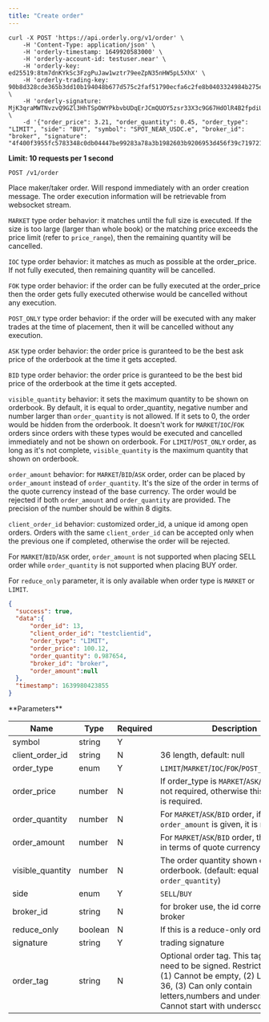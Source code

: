 ```yaml
---
title: "Create order"
---
```


<RequestExample>

```shell
curl -X POST 'https://api.orderly.org/v1/order' \
    -H 'Content-Type: application/json' \
    -H 'orderly-timestamp: 1649920583000' \
    -H 'orderly-account-id: testuser.near' \
    -H 'orderly-key: ed25519:8tm7dnKYkSc3FzgPuJaw1wztr79eeZpN35nHW5pL5XhX' \
    -H 'orderly-trading-key: 90b8d328cde365b3dd10b194048b677d575c2faf51790ecfa6c2fe8b0403324984b275e7bf4c486b4d713576cf20335e1230537c47aafdde0bd646af9b83a8d6' \
    -H 'orderly-signature: MjK3qraMWTNvzvQ9GZl3HhTSpOWYPkbvbUDqErJCmQUOY5zsr33X3c9G67HdOlR4B2fpdiUXjEABDVSQ97LMBg==' \
    -d '{"order_price": 3.21, "order_quantity": 0.45, "order_type": "LIMIT", "side": "BUY", "symbol": "SPOT_NEAR_USDC.e", "broker_id": "broker", "signature": "4f400f3955fc5783348c0db04447be99283a78a3b1982603b9206953d456f39c7197214a146111ec586ab79171c4bf6255c320d5261a414a17cf78b42e04859900"}'
```
</RequestExample>

**Limit: 10 requests per 1 second**

`POST /v1/order`

Place maker/taker order. Will respond immediately with an order creation message. The order execution information will be retrievable from websocket stream.

`MARKET` type order behavior: it matches until the full size is executed. If the size is too large (larger than whole book) or the matching price exceeds the price limit (refer to `price_range`), then the remaining quantity will be cancelled.

`IOC` type order behavior: it matches as much as possible at the order_price. If not fully executed, then remaining quantity will be cancelled.

`FOK` type order behavior: if the order can be fully executed at the order_price then the order gets fully executed otherwise would be cancelled without any execution.

`POST_ONLY` type order behavior: if the order will be executed with any maker trades at the time of placement, then it will be cancelled without any execution.

`ASK` type order behavior: the order price is guranteed to be the best ask price of the orderbook at the time it gets accepted.

`BID` type order behavior: the order price is guranteed to be the best bid price of the orderbook at the time it gets accepted.

`visible_quantity` behavior: it sets the maximum quantity to be shown on orderbook. By default, it is equal to order_quantity, negative number and number larger than `order_quantity` is not allowed. If it sets to 0, the order would be hidden from the orderbook. It doesn't work for `MARKET`/`IOC`/`FOK` orders since orders with these types would be executed and cancelled immediately and not be shown on orderbook. For `LIMIT`/`POST_ONLY` order, as long as it's not complete, `visible_quantity` is the maximum quantity that shown on orderbook.

`order_amount` behavior: for `MARKET`/`BID`/`ASK` order, order can be placed by `order_amount` instead of `order_quantity`. It's the size of the order in terms of the quote currency instead of the base currency. The order would be rejected if  both `order_amount` and `order_quantity` are provided. The precision of the number should be within 8 digits.

`client_order_id` behavior: customized order_id, a unique id among open orders. Orders with the same `client_order_id` can be accepted only when the previous one if completed, otherwise the order will be rejected.

For `MARKET`/`BID`/`ASK` order, `order_amount` is not supported when placing SELL order while `order_quantity` is not supported when placing BUY order.

For `reduce_only` parameter, it is only available when order type is `MARKET` or `LIMIT`.

<ResponseExample>

```json Response
{
  "success": true,
  "data":{
      "order_id": 13,
      "client_order_id": "testclientid",
      "order_type": "LIMIT",
      "order_price": 100.12,
      "order_quantity": 0.987654,
      "broker_id": "broker",
      "order_amount":null
  },
  "timestamp": 1639980423855
}
```
</ResponseExample>
**Parameters**

| Name             | Type    | Required | Description                                                                                        |
|------------------|---------|----------|----------------------------------------------------------------------------------------------------|
| symbol           | string  | Y        |                                                                                                    |
| client_order_id  | string  | N        | 36 length, default: null                                                                           |
| order_type       | enum    | Y        | `LIMIT`/`MARKET`/`IOC`/`FOK`/`POST_ONLY`/`ASK`/`BID`                                               |
| order_price      | number  | N        | If order_type is `MARKET`/`ASK`/`BID`, then is not required, otherwise this parameter is required. |
| order_quantity   | number  | N        | For `MARKET`/`ASK`/`BID` order, if `order_amount` is given, it is not required.                    |
| order_amount     | number  | N        | For `MARKET`/`ASK`/`BID` order, the order size in terms of quote currency                          |
| visible_quantity | number  | N        | The order quantity shown on orderbook. (default: equal to `order_quantity`)                        |
| side             | enum    | Y        | `SELL`/`BUY`                                                                                       |
| broker_id        | string  | N        | for broker use, the id corresponding to broker                                                     |
| reduce_only      | boolean | N        | If this is a reduce-only order                                                                     |
| signature        | string  | Y        | trading signature                                                                                  |
| order_tag        | string  | N        | Optional order tag. This tag does not need to be signed. Restrictions apply: (1) Cannot be empty, (2) Length <= 36, (3) Can only contain letters,numbers and underscore, (4) Cannot start with underscore.  |

